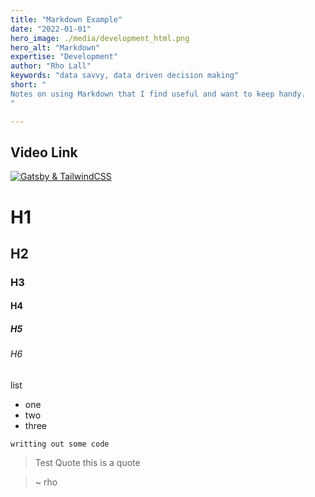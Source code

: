 ```yaml
---
title: "Markdown Example"
date: "2022-01-01"
hero_image: ./media/development_html.png
hero_alt: "Markdown"
expertise: "Development"
author: "Rho Lall"
keywords: "data savvy, data driven decision making"
short: "
Notes on using Markdown that I find useful and want to keep handy. 
"

---
```

## Video Link
[![Gatsby & TailwindCSS](https://img.youtube.com/vi/UBOj6rqRUME/hqdefault.jpg)](https://youtu.be/UBOj6rqRUME)

# H1
## H2
### H3

#### H4
##### H5
###### H6

list 
- one
- two
- three

`writting out some code`

>Test Quote
>this is a quote

> ~ rho






